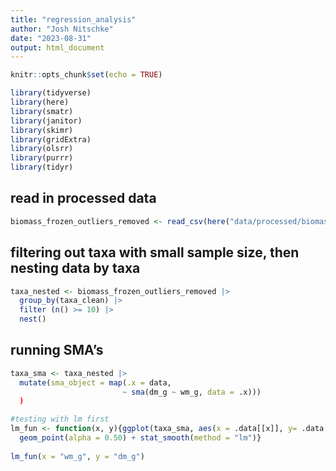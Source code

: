 ```yaml
---
title: "regression_analysis"
author: "Josh Nitschke"
date: "2023-08-31"
output: html_document
---
```


```r
knitr::opts_chunk$set(echo = TRUE)

library(tidyverse)
library(here)
library(smatr)
library(janitor)
library(skimr)
library(gridExtra)
library(olsrr)
library(purrr)
library(tidyr)
```

## read in processed data
```r
biomass_frozen_outliers_removed <- read_csv(here("data/processed/biomass_conversions_frozen_nooutliers.csv"))
```

## filtering out taxa with small sample size, then nesting data by taxa
```r
taxa_nested <- biomass_frozen_outliers_removed |> 
  group_by(taxa_clean) |> 
  filter (n() >= 10) |>
  nest()

```

## running SMA's
```r
taxa_sma <- taxa_nested |> 
  mutate(sma_object = map(.x = data,
                         ~ sma(dm_g ~ wm_g, data = .x)))
  )

#testing with lm first
lm_fun <- function(x, y){ggplot(taxa_sma, aes(x = .data[[x]], y= .data[[y]])) +
  geom_point(alpha = 0.50) + stat_smooth(method = "lm")}
  
lm_fun(x = "wm_g", y = "dm_g")

```